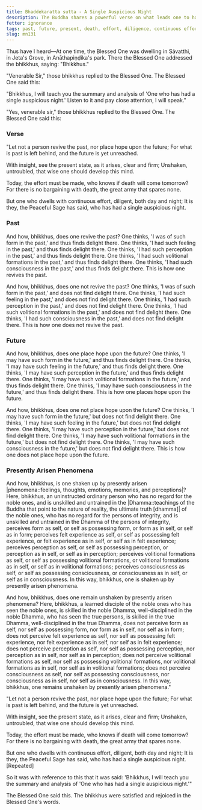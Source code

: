 ```yaml
---
title: Bhaddekaratta sutta - A Single Auspicious Night
description: The Buddha shares a powerful verse on what leads one to have had a single auspicious night.
fetter: ignorance
tags: past, future, present, death, effort, diligence, continuous effort, day, night, unshaken, untroubled, mn, mn101-152, mn131
slug: mn131
---
```


Thus have I heard—At one time, the Blessed One was dwelling in Sāvatthi, in Jeta's Grove, in Anāthapiṇḍika's park. There the Blessed One addressed the bhikkhus, saying: "Bhikkhus."

"Venerable Sir," those bhikkhus replied to the Blessed One. The Blessed One said this:

"Bhikkhus, I will teach you the summary and analysis of 'One who has had a single auspicious night.' Listen to it and pay close attention, I will speak."

"Yes, venerable sir," those bhikkhus replied to the Blessed One. The Blessed One said this:

### Verse

"Let not a person revive the past,
nor place hope upon the future;
For what is past is left behind,
and the future is yet unreached.

With insight, see the present state,
as it arises, clear and firm;
Unshaken, untroubled,
that wise one should develop this mind.

Today, the effort must be made,
who knows if death will come tomorrow?
For there is no bargaining with death,
the great army that spares none.

But one who dwells with continuous effort,
diligent, both day and night;
It is they, the Peaceful Sage has said,
who has had a single auspicious night.

### Past

And how, bhikkhus, does one revive the past? One thinks, 'I was of such form in the past,' and thus finds delight there. One thinks, 'I had such feeling in the past,' and thus finds delight there. One thinks, 'I had such perception in the past,' and thus finds delight there. One thinks, 'I had such volitional formations in the past,' and thus finds delight there. One thinks, 'I had such consciousness in the past,' and thus finds delight there. This is how one revives the past.

And how, bhikkhus, does one not revive the past? One thinks, 'I was of such form in the past,' and does not find delight there. One thinks, 'I had such feeling in the past,' and does not find delight there. One thinks, 'I had such perception in the past,' and does not find delight there. One thinks, 'I had such volitional formations in the past,' and does not find delight there. One thinks, 'I had such consciousness in the past,' and does not find delight there. This is how one does not revive the past.

### Future

And how, bhikkhus, does one place hope upon the future? One thinks, 'I may have such form in the future,' and thus finds delight there. One thinks, 'I may have such feeling in the future,' and thus finds delight there. One thinks, 'I may have such perception in the future,' and thus finds delight there. One thinks, 'I may have such volitional formations in the future,' and thus finds delight there. One thinks, 'I may have such consciousness in the future,' and thus finds delight there. This is how one places hope upon the future.

And how, bhikkhus, does one not place hope upon the future? One thinks, 'I may have such form in the future,' but does not find delight there. One thinks, 'I may have such feeling in the future,' but does not find delight there. One thinks, 'I may have such perception in the future,' but does not find delight there. One thinks, 'I may have such volitional formations in the future,' but does not find delight there. One thinks, 'I may have such consciousness in the future,' but does not find delight there. This is how one does not place hope upon the future.

### Presently Arisen Phenomena

And how, bhikkhus, is one shaken up by presently arisen |phenomena::feelings, thoughts, emotions, memories, and perceptions|? Here, bhikkhus, an uninstructed ordinary person who has no regard for the noble ones, and is unskilled and untrained in the |Dhamma::teachings of the Buddha that point to the nature of reality, the ultimate truth [dhamma]| of the noble ones, who has no regard for the persons of integrity, and is unskilled and untrained in the Dhamma of the persons of integrity, perceives form as self, or self as possessing form, or form as in self, or self as in form; perceives felt experience as self, or self as possessing felt experience, or felt experience as in self, or self as in felt experience; perceives perception as self, or self as possessing perception, or perception as in self, or self as in perception; perceives volitional formations as self, or self as possessing volitional formations, or volitional formations as in self, or self as in volitional formations; perceives consciousness as self, or self as possessing consciousness, or consciousness as in self, or self as in consciousness. In this way, bhikkhus, one is shaken up by presently arisen phenomena.

And how, bhikkhus, does one remain unshaken by presently arisen phenomena? Here, bhikkhus, a learned disciple of the noble ones who has seen the noble ones, is skilled in the noble Dhamma, well-disciplined in the noble Dhamma, who has seen the true persons, is skilled in the true Dhamma, well-disciplined in the true Dhamma, does not perceive form as self, nor self as possessing form, nor form as in self, nor self as in form; does not perceive felt experience as self, nor self as possessing felt experience, nor felt experience as in self, nor self as in felt experience; does not perceive perception as self, nor self as possessing perception, nor perception as in self, nor self as in perception; does not perceive volitional formations as self, nor self as possessing volitional formations, nor volitional formations as in self, nor self as in volitional formations; does not perceive consciousness as self, nor self as possessing consciousness, nor consciousness as in self, nor self as in consciousness. In this way, bhikkhus, one remains unshaken by presently arisen phenomena."

"Let not a person revive the past,
nor place hope upon the future;
For what is past is left behind,
and the future is yet unreached.

With insight, see the present state,
as it arises, clear and firm;
Unshaken, untroubled,
that wise one should develop this mind.

Today, the effort must be made,
who knows if death will come tomorrow?
For there is no bargaining with death,
the great army that spares none.

But one who dwells with continuous effort,
diligent, both day and night;
It is they, the Peaceful Sage has said,
who has had a single auspicious night. [Repeated]

So it was with reference to this that it was said: 'Bhikkhus, I will teach you the summary and analysis of 'One who has had a single auspicious night.'"

The Blessed One said this. The bhikkhus were satisfied and rejoiced in the Blessed One's words.